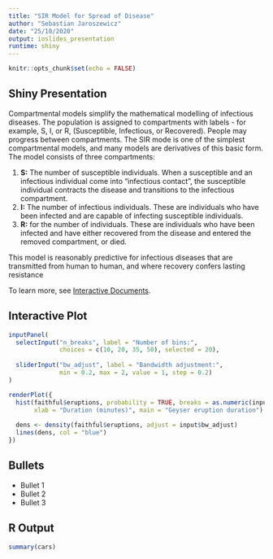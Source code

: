 ```yaml
---
title: "SIR Model for Spread of Disease"
author: "Sebastian Jaroszewicz"
date: "25/10/2020"
output: ioslides_presentation
runtime: shiny
---
```


```r
knitr::opts_chunk$set(echo = FALSE)
```

## Shiny Presentation

Compartmental models simplify the mathematical modelling of infectious diseases. The population is assigned to compartments with labels - for example, S, I, or R, (Susceptible, Infectious, or Recovered). People may progress between compartments.
The SIR mode is one of the simplest compartmental models, and many models are derivatives of this basic form. The model consists of three compartments:

1. **S:** The number of susceptible individuals. When a susceptible and an infectious individual come into "infectious contact", the susceptible individual contracts the disease and transitions to the infectious compartment.
2. **I:** The number of infectious individuals. These are individuals who have been infected and are capable of infecting susceptible individuals.
3. **R:** for the number of individuals. These are individuals who have been infected and have either recovered from the disease and entered the removed compartment, or died.

This model is reasonably predictive for infectious diseases that are transmitted from human to human, and where recovery confers lasting resistance

To learn more, see [Interactive Documents](http://rmarkdown.rstudio.com/authoring_shiny.html).

## Interactive Plot

```r
inputPanel(
  selectInput("n_breaks", label = "Number of bins:",
              choices = c(10, 20, 35, 50), selected = 20),
  
  sliderInput("bw_adjust", label = "Bandwidth adjustment:",
              min = 0.2, max = 2, value = 1, step = 0.2)
)

renderPlot({
  hist(faithful$eruptions, probability = TRUE, breaks = as.numeric(input$n_breaks),
       xlab = "Duration (minutes)", main = "Geyser eruption duration")
  
  dens <- density(faithful$eruptions, adjust = input$bw_adjust)
  lines(dens, col = "blue")
})
```

## Bullets

- Bullet 1
- Bullet 2
- Bullet 3

## R Output

```r
summary(cars)
```


